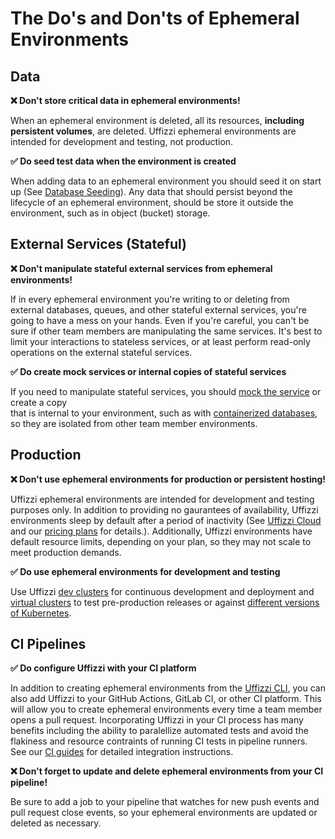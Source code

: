 # The Do's and Don'ts of Ephemeral Environments

## Data

**❌ Don't store critical data in ephemeral environments!**   

When an ephemeral environment is deleted, all its resources, **including persistent volumes**, are deleted. Uffizzi ephemeral 
environments are intended for development and testing, not production. 

**✅ Do seed test data when the environment is created** 

When adding data to an ephemeral environment you should seed it on start up (See [Database Seeding](/handbook/managing-state/database-seeding)). 
Any data that should persist beyond the lifecycle of an ephemeral environment, should be store it outside the environment, such as in object (bucket) storage.

## External Services (Stateful)

**❌ Don't manipulate stateful external services from ephemeral environments!**  

If in every ephemeral environment you're writing to or deleting from external databases, queues, and other stateful external services, 
you're going to have a mess on your hands. Even if you're careful, you can't be sure if other team members are manipulating 
the same services. It's best to limit your interactions to stateless services, or at least perform read-only operations on the external 
stateful services. 

**✅ Do create mock services or internal copies of stateful services**

If you need to manipulate stateful services, you should [mock the service](/handbook/mock-services) or create a copy  
that is internal to your environment, such as with [containerized databases](/handbook/managing-state/database-seeding), so 
they are isolated from other team member environments.

## Production 

**❌ Don't use ephemeral environments for production or persistent hosting!**  

Uffizzi ephemeral environments are intended for development and testing purposes only. In addition to providing no gaurantees of 
availability, Uffizzi environments sleep by default after a period of inactivity (See [Uffizzi Cloud](/cloud) and our [pricing plans](https://uffizzi.com/pricing) for details.). 
Additionally, Uffizzi environments have default resource limits, depending on your plan, so they may not scale to meet production demands.

**✅ Do use ephemeral environments for development and testing**

Use Uffizzi [dev clusters](/core-concepts/ephemeral-environments/dev-clusters) for continuous development and deployment and 
[virtual clusters](/core-concepts/ephemeral-environments/virtual-clusters) to test pre-production releases or against [different versions of 
Kubernetes](/cli/commands/cluster#cluster-create).

## CI Pipelines

**✅ Do configure Uffizzi with your CI platform**  

In addition to creating ephemeral environments from the [Uffizzi CLI](/cli), you can also add Uffizzi to your 
GitHub Actions, GitLab CI, or other CI platform. This will allow you to create ephemeral environments every time a team member 
opens a pull request. Incorporating Uffizzi in your CI process has many benefits including the ability to paralellize automated 
tests and avoid the flakiness and resource contraints of running CI tests in pipeline runners. See our [CI guides](/ci) for 
detailed integration instructions.

**❌ Don't forget to update and delete ephemeral environments from your CI pipeline!**  

Be sure to add a job to your pipeline that watches for new push events and pull request close events, so your ephemeral 
environments are updated or deleted as necessary.  